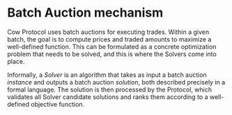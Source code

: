 # Batch Auction mechanism

Cow Protocol uses batch auctions for executing trades. Within a given batch, the goal is to compute prices and traded amounts to maximize a well-defined function. This can be formulated as a concrete optimization problem that needs to be solved, and this is where the Solvers come into place.

Informally, a _Solver_ is an algorithm that takes as input a batch auction _instance_ and outputs a batch auction _solution_, both described precisely in a formal language. The solution is then processed by the Protocol, which validates all Solver candidate solutions and ranks them according to a well-defined objective function.
